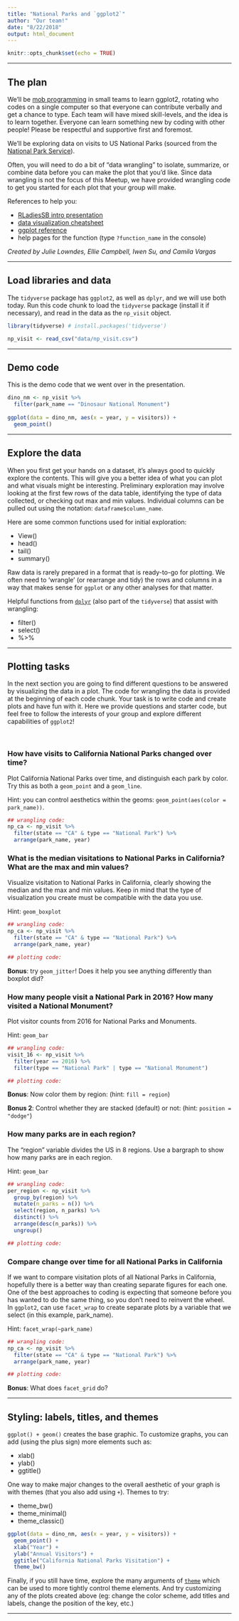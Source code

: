 ```yaml
---
title: "National Parks and `ggplot2`"
author: "Our team!"
date: "8/22/2018"
output: html_document
---
```


```r
knitr::opts_chunk$set(echo = TRUE)
```

***

## The plan

We'll be [mob programming](https://github.com/R-Meetup-SB/hackathon-201806/blob/master/mob-programming.Rmd) in small teams to learn ggplot2, rotating who codes on a single computer so that everyone can contribute verbally and get a chance to type. Each team will have mixed skill-levels, and the idea is to learn together. Everyone can learn something new by coding with other people! Please be respectful and supportive first and foremost.  

We'll be exploring data on visits to US National Parks (sourced from the [National Park Service](https://irma.nps.gov/Stats/SSRSReports)).  

Often, you will need to do a bit of "data wrangling" to isolate, summarize, or combine data before you can make the plot that you'd like. Since data wrangling is not the focus of this Meetup, we have provided wrangling code to get you started for each plot that your group will make.

References to help you: 

- [RLadiesSB intro presentation](https://rladies.github.io/meetup-presentations_santabarbara/2018_08_22_mobprogramming/mobprogramming_and_ggplot2.html#1)
- [data visualization cheatsheet](https://www.rstudio.com/wp-content/uploads/2015/03/ggplot2-cheatsheet.pdf) 
- [ggplot reference](https://ggplot2.tidyverse.org/reference/)
- help pages for the function (type `?function_name` in the console)

*Created by Julie Lowndes, Ellie Campbell, Iwen Su, and Camila Vargas*

***

## Load libraries and data 

The `tidyverse` package has `ggplot2`, as well as `dplyr`, and we will use both today. Run this code chunk to load the `tidyverse` package (install it if necessary), and read in the data as the `np_visit` object.


```r
library(tidyverse) # install.packages('tidyverse')

np_visit <- read_csv("data/np_visit.csv")
```

***

## Demo code

This is the demo code that we went over in the presentation. 

```r
dino_nm <- np_visit %>% 
  filter(park_name == "Dinosaur National Monument")
  
ggplot(data = dino_nm, aes(x = year, y = visitors)) +
  geom_point()
```

***

## Explore the data

When you first get your hands on a dataset, it's always good to quickly explore the contents. This will give you a better idea of what you can plot and what visuals might be interesting. Preliminary exploration may involve looking at the first few rows of the data table, identifying the type of data collected, or checking out max and min values. Individual columns can be pulled out using the notation: `dataframe$column_name`.  

Here are some common functions used for initial exploration: 

- View()
- head()
- tail()
- summary()

Raw data is rarely prepared in a format that is ready-to-go for plotting. We often need to 'wrangle' (or rearrange and tidy) the rows and columns in a way that makes sense for `ggplot` or any other analyses for that matter. 

Helpful functions from [`dplyr`](https://dplyr.tidyverse.org/) (also part of the `tidyverse`) that assist with wrangling:

- filter()
- select()
- %>%

***

## Plotting tasks

In the next section you are going to find different questions to be answered by visualizing the data in a plot. The code for wrangling the data is provided at the beginning of each code chunk. Your task is to write code and create plots and have fun with it. Here we provide questions and starter code, but feel free to follow the interests of your group and explore different capabilities of `ggplot2`! 

<br>

### How have visits to California National Parks changed over time?

Plot California National Parks over time, and distinguish each park by color. Try this as both a `geom_point` and a `geom_line`.

Hint: you can control aesthetics within the geoms: `geom_point(aes(color = park_name))`.

```r
## wrangling code:
np_ca <- np_visit %>% 
  filter(state == "CA" & type == "National Park") %>% 
  arrange(park_name, year)
```


### What is the median visitations to National Parks in California? What are the max and min values?

Visualize visitation to National Parks in California, clearly showing the median and the max and min values. Keep in mind that the type of visualization you create must be compatible with the data you use.

Hint: `geom_boxplot`  

```r
## wrangling code:
np_ca <- np_visit %>%
  filter(state == "CA" & type == "National Park") %>% 
  arrange(park_name, year)

## plotting code:

```
  
**Bonus**: try `geom_jitter`! Does it help you see anything differently than boxplot did?


### How many people visit a National Park in 2016? How many visited a National Monument?

Plot visitor counts from 2016 for National Parks and Monuments. 

Hint: `geom_bar`

```r
## wrangling code:
visit_16 <- np_visit %>% 
  filter(year == 2016) %>% 
  filter(type == "National Park" | type == "National Monument")

## plotting code:

```

**Bonus**: Now color them by region: (hint: `fill = region`)  

**Bonus 2**: Control whether they are stacked (default) or not: (hint: `position = "dodge"`)


### How many parks are in each region?

The "region" variable divides the US in 8 regions. Use a bargraph to show how many parks are in each region. 

Hint: `geom_bar`

```r
## wrangling code:
per_region <- np_visit %>% 
  group_by(region) %>% 
  mutate(n_parks = n()) %>% 
  select(region, n_parks) %>% 
  distinct() %>% 
  arrange(desc(n_parks)) %>% 
  ungroup()

## plotting code:

```

### Compare change over time for all National Parks in California

If we want to compare visitation plots of all National Parks in California, hopefully there is a better way than creating separate figures for each one. One of the best approaches to coding is expecting that someone before you has wanted to do the same thing, so you don't need to reinvent the wheel. In `ggplot2`, can use `facet_wrap` to create separate plots by a variable that we select (in this example, park_name).

Hint: `facet_wrap(~park_name)`

```r
## wrangling code:
np_ca <- np_visit %>%
  filter(state == "CA" & type == "National Park") %>% 
  arrange(park_name, year)

## plotting code:

```

**Bonus**: What does `facet_grid` do?

***

## Styling: labels, titles, and themes

`ggplot() + geom()` creates the base graphic. To customize graphs, you can add (using the plus sign) more elements such as:

- xlab()
- ylab()
- ggtitle()

One way to make major changes to the overall aesthetic of your graph is with themes (that you also add using `+`). Themes to try:

- theme_bw()
- theme_minimal()
- theme_classic()

```r
ggplot(data = dino_nm, aes(x = year, y = visitors)) +
  geom_point() +
  xlab("Year") +
  ylab("Annual Visitors") +
  ggtitle("California National Parks Visitation") +
  theme_bw()
```

Finally, if you still have time, explore the many arguments of [`theme`](https://ggplot2.tidyverse.org/reference/theme.html) which can be used to more tightly control theme elements. And try customizing any of the plots created above (eg: change the color scheme, add titles and labels, change the position of the key, etc.) 

***

